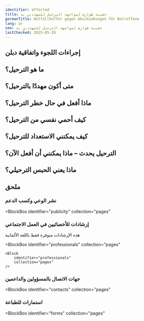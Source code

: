 ```yaml
---
identifier: affected
title: حقيبة طوارئ لمواجهة الترحيل للمهددين به
germanTitle: Notfallkoffer gegen Abschiebungen für Betroffene
lang: ar
seo: حقيبة طوارئ لمواجهة الترحيل للمهددين به
lastChecked: 2025-05-28
---
```


<Block identifier="kit-intro" />

<Block identifier="kit-advice" />

## إجراءات اللجوء واتفاقية دبلن
<Block identifier="kit-procedure-dublin" />

## ما هو الترحيل؟
<Block identifier="kit-deportation-definition" />

## متى أكون مهددًا بالترحيل؟

<Block identifier="kit-deportation-risk" />

## ماذا أفعل في حال خطر الترحيل؟

<Block identifier="kit-stress" />

<Block identifier="kit-residence" />

## كيف أحمي نفسي من الترحيل؟

<Block identifier="kit-prevent-deportation" />

## كيف يمكنني الاستعداد للترحيل؟

<Block identifier="kit-prepare-deportation" />

## الترحيل يحدث – ماذا يمكنني أن أفعل الآن؟

<Block identifier="kit-police" />

<Block identifier="kit-ongoing-deportation" />

## ماذا يعني الحبس الترحيلي؟

<Block identifier="kit-detention" />

## ملحق

<Block identifier="kit-outro" />

### نشر الوعي وكسب الدعم

<BlockBox
  identifier="publicity"
  collection="pages"
>
  <Block
    identifier="publicity"
    collection="pages"
  />
</BlockBox>

###  إرشادات للأخصائيين في العمل الاجتماعي

هذه الإرشادات متوفرة فقط باللغة الألمانية

<BlockBox
    identifier="professionals"
    collection="pages"
>
    <Block
        identifier="professionals"
        collection="pages"
    />
</BlockBox>

### جهات الاتصال بالمسؤولين والداعمين

<BlockBox
  identifier="contacts"
  collection="pages"
>
  <Block
    identifier="contacts"
    collection="pages"
  />
</BlockBox>

### استمارات للطباعة

<BlockBox
  identifier="forms"
  collection="pages"
>
  <Block
    identifier="forms"
    collection="pages"
  />
</BlockBox>


